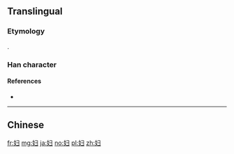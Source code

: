 {{also|婦}}
==Translingual==

===Etymology===
{{Han simp|婦|f=帚|t=彐}}.

===Han character===
{{Han char|rn=38|rad=女|as=03|sn=6|four=|canj=VSM|ids=⿰女彐}}

====References====
* {{Han ref|kx=0256.041|hdz=21027.100|uh=5987|ud=22919}}

----

==Chinese==
{{zh-see|婦}}

[[fr:妇]]
[[mg:妇]]
[[ja:妇]]
[[no:妇]]
[[pl:妇]]
[[zh:妇]]